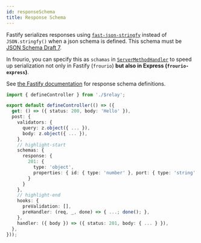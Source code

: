 ```yaml
---
id: responseSchema
title: Response Schema
---
```


Fastify serializes responses using [`fast-json-stringfy`](https://www.npmjs.com/package/fast-json-stringify) instead of `JSON.stringfy()` when a json schema is defined.
This schema must be [JSON Schema Draft 7](https://json-schema.org/specification-links.html#draft-7).

In frourio, you can specify this as `schamas` in [`ServerMethodHandler`](/docs/reference/routing#servermethodhandler) to speed up serialization not only in Fastify (`frourio`) **but also in Express (`frourio-express`)**.

See [the Fastify documentation](https://www.fastify.io/docs/latest/Reference/Validation-and-Serialization/#serialization) for response schema definitions.

```ts title='controller.ts'
import { defineController } from './$relay';

export default defineController(() => ({
  get: () => ({ status: 200, body: 'Hello' }),
  post: {
    validators: {
      query: z.object({ ... }),
      body: z.object({ ... }),
    },
    // highlight-start
    schemas: {
      response: {
        201: {
          type: 'object',
          properties: { id: { type: 'number' }, port: { type: 'string' } }
        }
      }
    },
    // highlight-end
    hooks: {
      preValidation: [],
      preHandler: (req, _, done) => { ...; done(); },
    },
    handler: ({ body }) => ({ status: 201, body: { ... } }),
  },
}));
```
